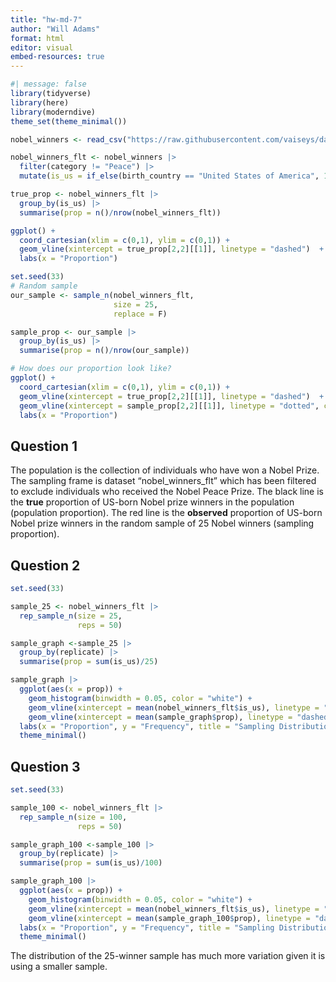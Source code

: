 ```yaml
---
title: "hw-md-7"
author: "Will Adams"
format: html
editor: visual
embed-resources: true
---
```


```r
#| message: false
library(tidyverse)
library(here)
library(moderndive)
theme_set(theme_minimal())

nobel_winners <- read_csv("https://raw.githubusercontent.com/vaiseys/dav-course/main/Data/nobel_winners.csv")
```

```r
nobel_winners_flt <- nobel_winners |>
  filter(category != "Peace") |>
  mutate(is_us = if_else(birth_country == "United States of America", 1, 0))
```

```r
true_prop <- nobel_winners_flt |>
  group_by(is_us) |>
  summarise(prop = n()/nrow(nobel_winners_flt))

ggplot() + 
  coord_cartesian(xlim = c(0,1), ylim = c(0,1)) + 
  geom_vline(xintercept = true_prop[2,2][[1]], linetype = "dashed")  + 
  labs(x = "Proportion")
```

```r
set.seed(33)
# Random sample 
our_sample <- sample_n(nobel_winners_flt, 
                       size = 25, 
                       replace = F)

sample_prop <- our_sample |>
  group_by(is_us) |>
  summarise(prop = n()/nrow(our_sample))

# How does our proportion look like? 
ggplot() + 
  coord_cartesian(xlim = c(0,1), ylim = c(0,1)) + 
  geom_vline(xintercept = true_prop[2,2][[1]], linetype = "dashed")  + 
  geom_vline(xintercept = sample_prop[2,2][[1]], linetype = "dotted", col = "red") +
  labs(x = "Proportion")
```

## Question 1

The population is the collection of individuals who have won a Nobel Prize. The sampling frame is dataset "nobel_winners_flt" which has been filtered to exclude individuals who received the Nobel Peace Prize. The black line is the **true** proportion of US-born Nobel prize winners in the population (population proportion). The red line is the **observed** proportion of US-born Nobel prize winners in the random sample of 25 Nobel winners (sampling proportion).

## Question 2

```r
set.seed(33)

sample_25 <- nobel_winners_flt |>
  rep_sample_n(size = 25, 
               reps = 50)

sample_graph <-sample_25 |>
  group_by(replicate) |>
  summarise(prop = sum(is_us)/25)

sample_graph |>
  ggplot(aes(x = prop)) +
    geom_histogram(binwidth = 0.05, color = "white") +
    geom_vline(xintercept = mean(nobel_winners_flt$is_us), linetype = "dashed") + 
    geom_vline(xintercept = mean(sample_graph$prop), linetype = "dashed", color = "red") +
  labs(x = "Proportion", y = "Frequency", title = "Sampling Distribution of Proportions") +
  theme_minimal()
```

## Question 3

```r
set.seed(33)

sample_100 <- nobel_winners_flt |>
  rep_sample_n(size = 100, 
               reps = 50)

sample_graph_100 <-sample_100 |>
  group_by(replicate) |>
  summarise(prop = sum(is_us)/100)

sample_graph_100 |>
  ggplot(aes(x = prop)) +
    geom_histogram(binwidth = 0.05, color = "white") +
    geom_vline(xintercept = mean(nobel_winners_flt$is_us), linetype = "dashed") + 
    geom_vline(xintercept = mean(sample_graph_100$prop), linetype = "dashed", color = "red") +
  labs(x = "Proportion", y = "Frequency", title = "Sampling Distribution of Proportions") +
  theme_minimal()
```

The distribution of the 25-winner sample has much more variation given it is using a smaller sample.
